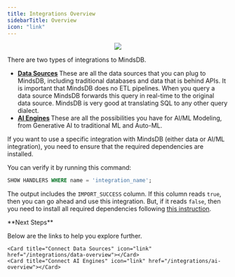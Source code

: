 ```yaml
---
title: Integrations Overview
sidebarTitle: Overview
icon: "link"
---
```


<p align="center">
  <img src="/assets/diagram.png"/>
</p>

There are two types of integrations to MindsDB.

 - <strong> [Data Sources](/integrations/data-overview) </strong> These are all the data sources that you can plug to MindsDB, including traditional databases and data that is behind APIs. It is important that MindsDB does no ETL pipelines. When you query a data source MindsDB forwards this query in real-time to the original data source. MindsDB is very good at translating SQL to any other query dialect.
 - <strong> [AI Engines](/integrations/ai-overview) </strong> These are all the possibilities you have for AI/ML Modeling, from Generative AI to traditional ML and Auto-ML.

<Tip>
If you want to use a specific integration with MindsDB (either data or AI/ML integration), you need to ensure that the required dependencies are installed.

You can verify it by running this command:

```sql
SHOW HANDLERS WHERE name = 'integration_name';
```

The output includes the `IMPORT_SUCCESS` column. If this column reads `true`, then you can go ahead and use this integration. But, if it reads `false`, then you need to install all required dependencies following [this instruction](/setup/self-hosted/docker#install-dependencies).
</Tip>

<Info>
**Next Steps**

Below are the links to help you explore further.

<CardGroup cols={3}>

    <Card title="Connect Data Sources" icon="link" href="/integrations/data-overview"></Card>
    <Card title="Connect AI Engines" icon="link" href="/integrations/ai-overview"></Card>

</CardGroup>

</Info>
